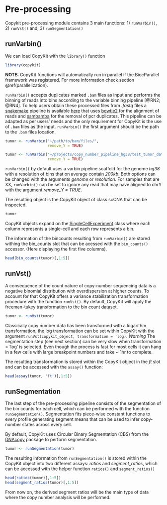 # Pre-processing 

Copykit pre-processing module contains 3 main functions: 1) `runVarbin()`, 2) `runVst()` and, 3) `runSegmentation()`

## runVarbin()

We can load CopyKit with the `library()` function
```r
library(copykit)
```

**NOTE:** CopyKit functions will automatically run in parallel if the BiocParallel framework was registered. For more information check section \@ref(parallelization).

`runVarbin()` accepts duplicates marked `.bam` files as input and performs the binning of reads into bins according to the variable binning pipeline [@RN2; @RN4]. To help users obtain these processed files from *.fastq* files a [snakemake](https://snakemake.readthedocs.io/en/stable/)
 pipeline is available [here]() that uses [bowtie2](https://snakemake.readthedocs.io/en/stable/) for the alignment of reads and [sambamba](https://lomereiter.github.io/sambamba/) for the removal of pcr duplicates. This pipeline can be adapted as per users' needs and the only requirement for CopyKit is the use of `.bam` files as the input. `runVarbin()` the first argument should be the path to the `.bam` files location.
 
```r
tumor <- runVarbin("~/path/to/bam/files/", 
                   remove_Y = TRUE)
``` 
 
```r
tumor <- runVarbin("~/projects/copy_number_pipeline_hg38/test_tumor_data/TN28/marked/", 
                   remove_Y = TRUE)
```
 
`runVarbin()` by default uses a varbin pipeline scaffold for the genome *hg38* with a resolution of bins that on average contain *200kb*. Both options can be changed with the arguments *genome* or *resolution*. For samples that are XX, `runVarbin()` can be set to ignore any read that may have aligned to chrY with the argument *remove_Y = TRUE*.

The resulting object is the CopyKit object of class scCNA that can be inspected.
```r
tumor
```

CopyKit objects expand on the [SingleCellExperiment](https://bioconductor.org/packages/devel/bioc/vignettes/SingleCellExperiment/inst/doc/intro.html) class where each column represents a single-cell and each row represents a bin. 

The information of the bincounts resulting from `runVarbin()` are stored withing the bin_counts slot that can be acessed with the `bin_counts()` accessor. (Here displaying the first five columns).
```r
head(bin_counts(tumor)[,1:5])
```

## runVst()

A consequence of the count nature of copy-number sequencing data is a negative binomial distribution with overdispersion at higher counts. To account for that CopyKit offers a variance stabilization transformation procedure with the function `runVst()`. By default, CopyKit will apply the freeman-tukey transformation to the bin count dataset.

```r
tumor <- runVst(tumor)
```

Classically copy number data has been transformed with a logarithm transformation, the log transformation can be set within CopyKit with the argument `runVst(copykit_object, transformation = 'log)`. *Warning* The segmentation step (see next section) can be very slow when transformation = 'log' is selected. Even though the process is fast for most cells it can hang in a few cells with large breakpoint numbers and take ~ 1hr to complete.

The resulting transformation is stored within the CopyKit object in the *ft* slot and can be accessed with the `assay()` function:
```r
head(assay(tumor, 'ft')[,1:5])
```

## runSegmentation
The last step of the pre-processing pipeline consists of the segmentation of the bin counts for each cell, which can be performed with the function `runSegmentation()`. Segmentation fits piece-wise constant functions to every profile generating segment means that can be used to infer copy-number states across every cell.

By default, CopyKit uses Circular Binary Segmentation (CBS) from the [DNAcopy](https://bioconductor.org/packages/release/bioc/html/DNAcopy.html) package to perform segmentation.

```r
tumor <- runSegmentation(tumor)
```

The resulting information from `runSegmentation()` is stored within the CopyKit object into two different assays: *ratios* and *segment_ratios*, which can be accessed with the helper function `ratios()` and `segment_ratios()`
```r
head(ratios(tumor)[,1:5])
head(segment_ratios(tumor)[,1:5])
```

From now on, the derived segment ratios will be the main type of data where the copy number analysis will be performed.







 
 
